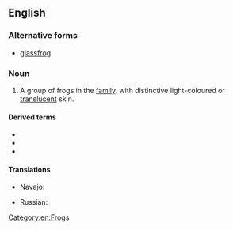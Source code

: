 ==English==
{{wikipedia}}

===Alternative forms===
* [[glassfrog]]

===Noun===
{{en-noun|head=[[glass]] [[frog]]}}

# A group of frogs in the ''{{taxlink|Centrolenidae|family|noshow=1}}'' [[family]], with distinctive light-coloured or [[translucent]] skin.

====Derived terms====
* {{vern|bare-hearted glass frog}}
* {{vern|Fleischmann's glass frog}}
* {{vern|Tandayapa giant glass frog}}

====Translations====
{{trans-top|frog}}
* Navajo: {{t|nv|chʼał niłtólí}}
{{trans-mid}}
* Russian: {{t|ru|стекля́нная лягу́шка|f}}
{{trans-bottom}}

[[Category:en:Frogs]]